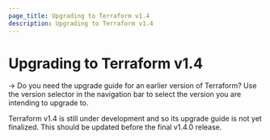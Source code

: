 ```yaml
---
page_title: Upgrading to Terraform v1.4
description: Upgrading to Terraform v1.4
---
```


# Upgrading to Terraform v1.4

-> Do you need the upgrade guide for an earlier version of Terraform? Use the
version selector in the navigation bar to select the version you are intending
to upgrade to.

Terraform v1.4 is still under development and so its upgrade guide is not yet
finalized. This should be updated before the final v1.4.0 release.
